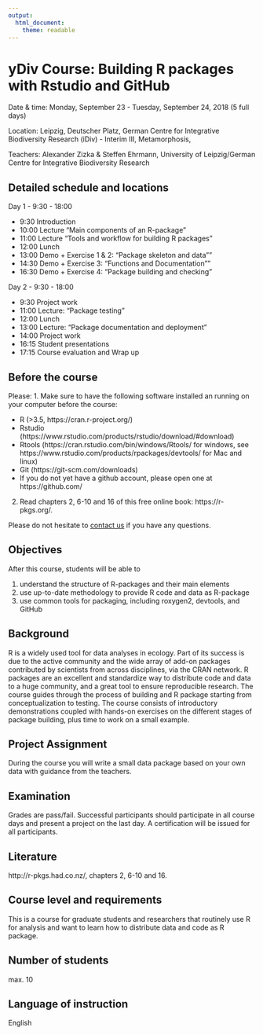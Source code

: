 ```yaml
---
output: 
  html_document:
    theme: readable
---
```


# yDiv Course: Building R packages with Rstudio and GitHub

Date & time: Monday, September 23 - Tuesday, September 24, 2018 (5 full days)

Location: Leipzig, Deutscher Platz, German Centre for Integrative Biodiversity Research (iDiv) - Interim III, Metamorphosis, 

Teachers: Alexander Zizka & Steffen Ehrmann, University of Leipzig/German Centre for Integrative Biodiversity Research  


## Detailed schedule and locations
Day 1 - 9:30 - 18:00

* 9:30 Introduction
* 10:00 Lecture "Main components of an R-package"
* 11:00 Lecture "Tools and workflow for building R packages"
* 12:00 Lunch
* 13:00 Demo + Exercise 1 & 2: "Package skeleton and data""
* 14:30 Demo + Exercise 3: "Functions and Documentation""
* 16:30 Demo + Exercise 4: "Package building and checking"

Day 2 - 9:30 - 18:00

* 9:30 Project work
* 11:00 Lecture: "Package testing"
* 12:00 Lunch
* 13:00 Lecture: "Package documentation and deployment"
* 14:00 Project work
* 16:15 Student presentations
* 17:15 Course evaluation and Wrap up

## Before the course
Please:
1. Make sure to have the following software installed an running on your computer before the course:

*	R (>3.5, https://cran.r-project.org/) 
*	Rstudio (https://www.rstudio.com/products/rstudio/download/#download)
*	Rtools (https://cran.rstudio.com/bin/windows/Rtools/ for windows, see https://www.rstudio.com/products/rpackages/devtools/ for Mac and linux)
*	Git (https://git-scm.com/downloads)
*	If you do not yet have a github account, please open one at https://github.com/

2. Read chapters 2, 6-10 and 16 of this free online book: https://r-pkgs.org/. 

Please do not hesitate to [contact us](mailto:zizka.alexander@gmail.com) if you have any questions.


## Objectives
After this course, students will be able to

1. understand the structure of R-packages and their main elements	
2. use up-to-date methodology to provide R code and data as R-package
3. use common tools for packaging, including roxygen2, devtools, and GitHub


## Background
R is a widely used tool for data analyses in ecology. Part of its success is due to the active community and the wide array of add-on packages contributed by scientists from across disciplines, via the CRAN network. R packages are an excellent and standardize way to distribute code and data to a huge community, and a great tool to ensure reproducible research. The course guides through the process of building and R package starting from conceptualization to testing. The course consists of introductory demonstrations coupled with hands-on exercises on the different stages of package building, plus time to work on a small example.


## Project Assignment
During the course you will write a small data package based on your own data with guidance from the teachers.


## Examination
Grades are pass/fail. Successful participants should participate in all course days and present a project on the last day. A certification will be issued for all participants.


## Literature
http://r-pkgs.had.co.nz/, chapters 2, 6-10 and 16.


## Course level and requirements
This is a course for graduate students and researchers that routinely use R for analysis and want to learn how to distribute data and code as R package.


## Number of students
max. 10


## Language of instruction
English